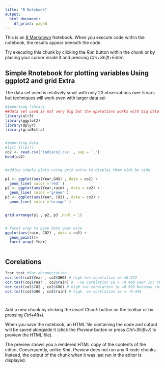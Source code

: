 ```yaml
---
title: "R Notebook"
output:
  html_document:
    df_print: paged
---
```


This is an [R Markdown](http://rmarkdown.rstudio.com) Notebook. When you execute code within the notebook, the results appear beneath the code. 

Try executing this chunk by clicking the *Run* button within the chunk or by placing your cursor inside it and pressing *Ctrl+Shift+Enter*. 

<h2>Simple Rnotebook for plotting variables Using ggplot2 and grid Extra</h2> 
<p>
The data set used is relatively small with only 23 observations over 5 vars but techniques will work even with larger data set 
</p>


```r
#importing library 
##data set used is not very big but the operations works with big data  as well just need to adjust graphs etc using s
library(alr3)
library(ggplot2)
library(dplyr)
library(gridExtra)



```
```r
#importing Data
#list.files()
co2 <- read.csv('indiaco2.csv' , sep = ',')
head(co2)


#adding simple plots using grid extra to display them side by side

p1 <- ggplot(aes(Year,GHG) , data = co2) +
  geom_line( color ='red' )
p2 <- ggplot(aes(Year,rain) , data = co2) +
  geom_line( color ='green' )
p3 <- ggplot(aes(Year, CO2) , data = co2) +
  geom_line( color ='orange' )


grid.arrange(p1 , p2, p3 ,ncol = 1)


# facet wrap to give data year wise
ggplot(aes(rain, CO2) , data = co2) +
  geom_point()+
  facet_wrap(~Year)



```
## Corelations
```r
?cor.test #for documentation
cor.test(co2$Year , co2$GHG) # high +ve corelation ie =0.972
cor.test(co2$Year , co2$rain) #  -ve corelation ie = -0.480 year inc then rain dec
cor.test(co2$CO2 , co2$GHG) # high +ve corelation ie =0.999 because co2 is a part of green housegases (GHG).
cor.test(co2$GHG , co2$rain) # high -ve corelation ie = -0.444




```



Add a new chunk by clicking the *Insert Chunk* button on the toolbar or by pressing *Ctrl+Alt+I*.

When you save the notebook, an HTML file containing the code and output will be saved alongside it (click the *Preview* button or press *Ctrl+Shift+K* to preview the HTML file).

The preview shows you a rendered HTML copy of the contents of the editor. Consequently, unlike *Knit*, *Preview* does not run any R code chunks. Instead, the output of the chunk when it was last run in the editor is displayed.
